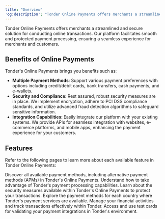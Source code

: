 ```yaml
---
title: "Overview"
'og:description': "Tonder Online Payments offers merchants a streamlined and secure solution for conducting online transactions, supporting various payment methods, robust security measures, and easy integration capabilities."
---
```


Tonder Online Payments offers merchants a streamlined and secure solution for conducting online transactions. Our platform facilitates smooth and protected payment processing, ensuring a seamless experience for merchants and customers.

## Benefits of Online Payments

Tonder's Online Payments brings you benefits such as:

- **Multiple Payment Methods**: Support various payment preferences with options including credit/debit cards, bank transfers, cash payments, and e-wallets.
- **Security and Compliance**: Rest assured, robust security measures are in place. We implement encryption, adhere to PCI DSS compliance standards, and utilize advanced fraud detection algorithms to safeguard sensitive information.
- **Integration Capabilities**: Easily integrate our platform with your existing systems. We provide APIs for seamless integration with websites, e-commerce platforms, and mobile apps, enhancing the payment experience for your customers.

## Features

Refer to the following pages to learn more about each available feature in Tonder Online Payments:

<CardGroup cols={2}>
  <Card title="Payment Methods" href="/online-payments/payment-methods" icon="credit-card">
    Discover all available payment methods, including alternative payment methods (APMs) in Tonder's Online Payments.
  </Card>
  <Card title="Disputes" href="/online-payments/disputes" icon="swords">
    Understand how to take advantage of Tonder's payment processing capabilities.
  </Card>
  <Card title="3D Secure 2" iconType="solid" href="/online-payments/3ds2" icon="shield-halved">
    Learn about the security measures available within Tonder's Online Payments to protect your transactions.
  </Card>
  <Card title="Coverage" iconType="solid" href="/online-payments/coverage/coverage" icon="earth-americas">
    Explore the payment methods for each country where Tonder's payment services are available.
  </Card>
  <Card title="Finances" iconType="solid" href="/online-payments/finances" icon="money-bill-wave">
    Manage your financial activities and track transactions effectively within Tonder.
  </Card>
  <Card title="Test Cards" iconType="solid" href="/online-payments/test-cards" icon="vial">
    Access and use test cards for validating your payment integrations in Tonder's environment.
  </Card>
</CardGroup>
